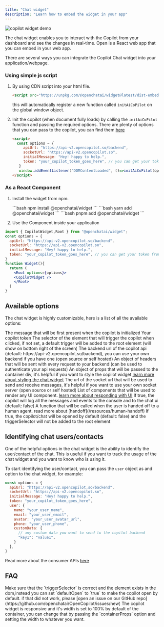 ```yaml
---
title: "Chat widget"
description: "Learn how to embed the widget in your app"
---
```


<img src="/widget/example.png" alt="copilot widget demo" />



The chat widget enables you to interact with the Copilot from your dashboard and see the changes in real-time. Open is a React web app that you can embed in your web app.

There are several ways you can integrate the Copilot Chat widget into your application/webpage.


<CardGroup cols={2}>
  <Card title="As a JavaScript File" href='#using-simple-js-script' icon="js"></Card>
  <Card title='As a React Component (via npm)' href='#as-a-react-component' icon='react'></Card>
</CardGroup>

### Using simple js script

1. By using CDN script into your html file.
   ```html
   <script src="https://unpkg.com/@openchatai/widget@latest/dist-embed/pilot.js"></script>
   ```
   this will automatically register a new function called `initAiCoPilot` on the global window object.

2. Init the copilot (when document fully loads) by calling the `initAiCoPilot` function and passing the required options.
    There are plenty of options that you can pass to the copilot, you can find them [here](#options)
   ```html
   <script>
     const options = {
        apiUrl: "https://api-v2.opencopilot.so/backend",
        socketUrl: "https://api-v2.opencopilot.so",
        initialMessage: "Hey! happy to help.", 
        token: "your_copilot_token_goes_here", // you can get your token from the dashboard
      }
      window.addEventListener("DOMContentLoaded", ()=>initAiCoPilot(options)); // window.onload
   </script>
   ```

### As a React Component

1. Install the widget from npm.

   <Tabs>
     <Tab title="npm">
     ```bash
      npm install @openchatai/widget 
      ```
      </Tab>
     <Tab title="yarn">
     ```bash
      yarn add @openchatai/widget 
      ```
      </Tab>
     <Tab title="pnpm">
     ```bash 
     pnpm add @openchatai/widget 
     ```
     </Tab>
   </Tabs>

2. Use the Component inside your application

```jsx
import { CopilotWidget,Root } from "@openchatai/widget"; 
const options = {
  apiUrl: "https://api-v2.opencopilot.so/backend",
  socketUrl: "https://api-v2.opencopilot.so", 
  initialMessage: "Hey! happy to help.",
  token: "your_copilot_token_goes_here", // you can get your token from the dashboard
}
function Widget(){
  return (
    <Root options={options}>
    <CopilotWidget />
    </Root>
  )
}
```

## Available options

The chat widget is highly customizable, here is a list of all the available options:

<ResponseField name="Options" type="Object">
  <Expandable title="properties">
    <ResponseField name="initialMessage" type="string">
      The message that will be first present when the copilot is initialized
    </ResponseField>
    <ResponseField name="token" type="string">
      Your copilot token
    </ResponseField>
    <ResponseField name="triggerSelector" type="string">
      The selector of the element that will trigger the copilot when clicked, if not set, a default trigger will be added to the root element (will show on bottom right of the screen)
    </ResponseField>
    <ResponseField name="apiUrl" type="string">
      The backend url of the copilot api (default: https://api-v2.opencopilot.so/backend), you can use your own backend if you have one (open source or self hosted)
    </ResponseField>
    <ResponseField name="headers" type="Object">
      An object of headers that will be sent with every request to your backend (can be used to authenticate your api requests)
    </ResponseField>
    <ResponseField name="containerProps" type="Object">
      An object of props that will be passed to the container div, it's helpful if you want to style the copilot widget <a href="/widget/styling">learn more about styling the chat widget</a>
    </ResponseField>
    <ResponseField name="socketUrl" type="string">
      The url of the socket url that will be used to send and receive messages, it's helpful if you want to use your own socket server (open source or self hosted)
    </ResponseField>
    <ResponseField name="components" type="Object">
      List of components that will be used to render any UI component. <a href="/widget/not-gen-ui">learn more about responding with UI</a>
    </ResponseField>
    <ResponseField name="debug" type="boolean">
      If true, the copilot will log all the messages and events to the console and to the chat ui (default: false)
    </ResponseField>
    <ResponseField name="onHandoff" type="function">
      A function that will be called when the user is handed off to a human agent. read more about [handoff](/resources/human-handoff)
    </ResponseField>
    <ResponseField name="defaultOpen" type="boolean">
      If true, the copilot/chat will be opened by default (default: false) and the triggerSelector will not be added to the root element
    </ResponseField>
  </Expandable>
</ResponseField>


## Identifying chat users/contacts

One of the helpful options in the chat widget is the ability to identify the user/contact of the chat. This is useful if you want to track the usage of the chat widget and you want to know who is using it.

To start identifying the user/contact, you can pass the `user` object as and option to the chat widget, for example:

```jsx
const options = {
  apiUrl: "https://api-v2.opencopilot.so/backend",
  socketUrl: "https://api-v2.opencopilot.so",
  initialMessage: "Hey! happy to help.", 
  token: "your_copilot_token_goes_here",
  user: {
    name: "your_user_name",
    email: "your_user_email",
    avatar: "your_user_avatar_url",
    phone: "your_user_phone",
    customData: {
      // any custom data you want to send to the copilot backend 
      "key1": "value1",
    }
  },
}
```

Read more about the consumer APIs <a href="/api-reference/consumers/introduction">here</a>

## FAQ

<AccordionGroup>
  <Accordion title="The copilot widget is not showing up">
    Make sure that the `triggerSelector` is correct and the element exists in
    the dom,instead you can set `defaultOpen` to `true` to make the copilot open by default.
    if that did not work, please [open an issue on our GitHub repo](https://github.com/openchatai/OpenCopilot/issues/new)
  </Accordion>

  <Accordion title="The copilot widget is so small">
    The copilot widget is responsive and it's width is set to 100% by default of the container, you can change that by passing the
    `containerProps` option and setting the width to whatever you want.
  </Accordion>
</AccordionGroup>
